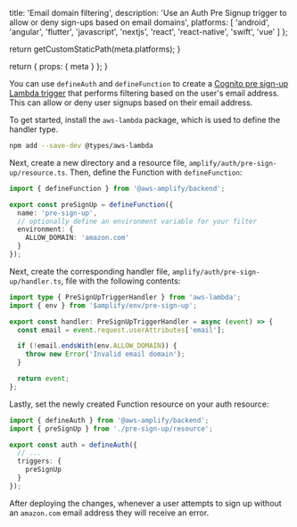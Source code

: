 
  title: 'Email domain filtering',
  description:
    'Use an Auth Pre Signup trigger to allow or deny sign-ups based on email domains',
  platforms: [
    'android',
    'angular',
    'flutter',
    'javascript',
    'nextjs',
    'react',
    'react-native',
    'swift',
    'vue'
  ]
};

  return getCustomStaticPath(meta.platforms);
}

  return {
    props: {
      meta
    }
  };
}

You can use `defineAuth` and `defineFunction` to create a [Cognito pre sign-up Lambda trigger](https://docs.aws.amazon.com/cognito/latest/developerguide/user-pool-lambda-pre-sign-up.html) that performs filtering based on the user's email address. This can allow or deny user signups based on their email address.

To get started, install the `aws-lambda` package, which is used to define the handler type.

```bash title="Terminal" showLineNumbers={false}
npm add --save-dev @types/aws-lambda
```

Next, create a new directory and a resource file, `amplify/auth/pre-sign-up/resource.ts`. Then, define the Function with `defineFunction`:

```ts title="amplify/auth/pre-sign-up/resource.ts"
import { defineFunction } from '@aws-amplify/backend';

export const preSignUp = defineFunction({
  name: 'pre-sign-up',
  // optionally define an environment variable for your filter
  environment: {
    ALLOW_DOMAIN: 'amazon.com'
  }
});
```

Next, create the corresponding handler file, `amplify/auth/pre-sign-up/handler.ts`, file with the following contents:

```ts title="amplify/auth/pre-sign-up/handler.ts"
import type { PreSignUpTriggerHandler } from 'aws-lambda';
import { env } from '$amplify/env/pre-sign-up';

export const handler: PreSignUpTriggerHandler = async (event) => {
  const email = event.request.userAttributes['email'];

  if (!email.endsWith(env.ALLOW_DOMAIN)) {
    throw new Error('Invalid email domain');
  }

  return event;
};
```

Lastly, set the newly created Function resource on your auth resource:

```ts title="amplify/auth/resource.ts"
import { defineAuth } from '@aws-amplify/backend';
import { preSignUp } from './pre-sign-up/resource';

export const auth = defineAuth({
  // ...
  triggers: {
    preSignUp
  }
});
```

After deploying the changes, whenever a user attempts to sign up without an `amazon.com` email address they will receive an error.

